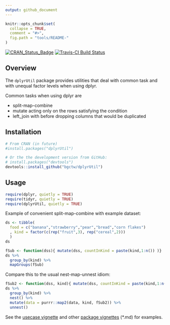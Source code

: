 ```yaml
---
output: github_document
---
```


<!-- 
README.md is generated from README.Rmd. Please edit that file
rmarkdown::render(
  "README.Rmd", output_format = rmarkdown::github_document(html_preview = FALSE)) 
-->


```r
knitr::opts_chunk$set(
  collapse = TRUE,
  comment = "#>",
  fig.path = "tools/README-"
)
```

[![CRAN_Status_Badge](http://www.r-pkg.org/badges/version/dplyrUtil)](http://cran.r-project.org/package=dplyrUtil)
[![Travis-CI Build Status](https://travis-ci.org/bgctw/dplyrUtil.svg?branch=master)](https://travis-ci.org/bgctw/dplyrUtil)


## Overview

The `dplyrUtil` package provides utilities that deal with common task and 
with unequal factor levels when using dplyr.

Common tasks when using dplyr are 

- split-map-combine
- mutate acting only on the rows satisfying the condition
- left_join with before dropping columns that would be duplicated

## Installation

```r
# From CRAN (in future)
#install.packages("dplyrUtil")

# Or the the development version from GitHub:
# install.packages("devtools")
devtools::install_github("bgctw/dplyrUtil")
```

## Usage

```r
require(dplyr, quietly = TRUE)
require(tidyr, quietly = TRUE)
require(dplyrUtil, quietly = TRUE)
```


Example of convenient split-map-combine with example dataset:
```r
ds <- tibble(
  food = c("banana","strawberry","pear","bread","corn flakes")
  , kind = factor(c(rep("fruit",3), rep("cereal",2)))
  )
ds
```

```r
fSub <- function(dss){ mutate(dss, countInKind = paste(kind,1:n()) )}
ds %>% 
  group_by(kind) %>% 
  mapGroups(fSub)
```

Compare this to the usual nest-map-unnest idiom:
```r
fSub2 <- function(dss, kind){ mutate(dss, countInKind = paste(kind,1:n()) )}
ds %>% 
  group_by(kind) %>% 
  nest() %>% 
  mutate(data = purrr::map2(data, kind, fSub2)) %>% 
  unnest()
```

See the 
[usecase vignette](https://github.com/bgctw/dplyrUtil/blob/master/vignettes/dplyrUtilUsage.md) and other
[package vignettes](https://github.com/bgctw/dplyrUtil/tree/master/vignettes) 
(*.md) for  examples.
